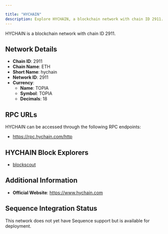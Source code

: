 ```yaml
---

title: "HYCHAIN"
description: Explore HYCHAIN, a blockchain network with chain ID 2911. Learn about its native currency, TOPIA, and how to interact with the network.
---
```




HYCHAIN is a blockchain network with chain ID 2911.

## Network Details

- **Chain ID**: 2911
- **Chain Name**: ETH
- **Short Name**: hychain
- **Network ID**: 2911
- **Currency**: 
  - **Name**: TOPIA
  - **Symbol**: TOPIA
  - **Decimals**: 18

## RPC URLs

HYCHAIN can be accessed through the following RPC endpoints:

- https://rpc.hychain.com/http

## HYCHAIN Block Explorers

- [blockscout](https://explorer.hychain.com)

## Additional Information

- **Official Website**: https://www.hychain.com

## Sequence Integration Status

This network does not yet have Sequence support but is available for deployment.
